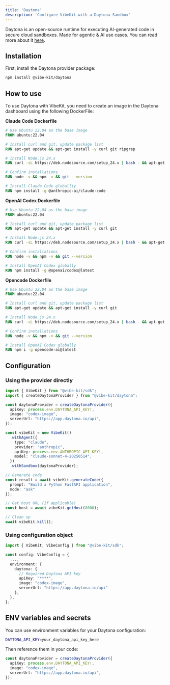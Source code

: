 ```yaml
---
title: 'Daytona'
description: 'Configure VibeKit with a Daytona Sandbox'
---
```


Daytona is an open-source runtime for executing AI-generated code in secure cloud sandboxes. Made for agentic & AI use cases. You can read more about it [here](https://daytona.io).

## Installation

First, install the Daytona provider package:

```bash
npm install @vibe-kit/daytona
```

## How to use

To use Daytona with VibeKit, you need to create an image in the Daytona dashboard using the following DockerFile:

**Claude Code Dockerfile**
```dockerfile
# Use Ubuntu 22.04 as the base image
FROM ubuntu:22.04

# Install curl and git, update package list
RUN apt-get update && apt-get install -y curl git ripgrep

# Install Node.js 24.x
RUN curl -sL https://deb.nodesource.com/setup_24.x | bash - && apt-get install -y nodejs

# Confirm installations
RUN node -v && npm -v && git --version

# Install Claude Code globalliy
RUN npm install -g @anthropic-ai/claude-code
```                                                  

**OpenAI Codex Dockerfile**
```dockerfile
# Use Ubuntu 22.04 as the base image
FROM ubuntu:22.04

# Install curl and git, update package list
RUN apt-get update && apt-get install -y curl git

# Install Node.js 24.x
RUN curl -sL https://deb.nodesource.com/setup_24.x | bash - && apt-get install -y nodejs

# Confirm installations
RUN node -v && npm -v && git --version

# Install OpenAI Codex globally
RUN npm install -g @openai/codex@latest
```    

**Opencode Dockerfile**
```dockerfile
# Use Ubuntu 22.04 as the base image
FROM ubuntu:22.04

# Install curl and git, update package list
RUN apt-get update && apt-get install -y curl git

# Install Node.js 24.x
RUN curl -sL https://deb.nodesource.com/setup_24.x | bash - && apt-get install -y nodejs

# Confirm installations
RUN node -v && npm -v && git --version

# Install OpenAI Codex globally
RUN npm i -g opencode-ai@latest
```   


## Configuration

### Using the provider directly

```typescript
import { VibeKit } from "@vibe-kit/sdk";
import { createDaytonaProvider } from "@vibe-kit/daytona";

const daytonaProvider = createDaytonaProvider({
  apiKey: process.env.DAYTONA_API_KEY!,
  image: "codex-image",
  serverUrl: "https://app.daytona.io/api",
});

const vibeKit = new VibeKit()
  .withAgent({
    type: "claude",
    provider: "anthropic",
    apiKey: process.env.ANTHROPIC_API_KEY!,
    model: "claude-sonnet-4-20250514",
  })
  .withSandbox(daytonaProvider);

// Generate code
const result = await vibeKit.generateCode({ 
  prompt: "Build a Python FastAPI application", 
  mode: "ask" 
});

// Get host URL (if applicable)
const host = await vibeKit.getHost(8000);

// Clean up
await vibeKit.kill();
```

### Using configuration object

```typescript
import { VibeKit, VibeConfig } from "@vibe-kit/sdk";

const config: VibeConfig = {
  ...,
  environment: {
    daytona: {
      // Required Daytona API key
      apiKey: "****",
      image: "codex-image",
      serverUrl: "https://app.daytona.io/api"
    },
  },
};
```

## ENV variables and secrets

You can use environment variables for your Daytona configuration:

```bash
DAYTONA_API_KEY=your_daytona_api_key_here
```

Then reference them in your code:

```typescript
const daytonaProvider = createDaytonaProvider({
  apiKey: process.env.DAYTONA_API_KEY!,
  image: "codex-image",
  serverUrl: "https://app.daytona.io/api",
});
```
